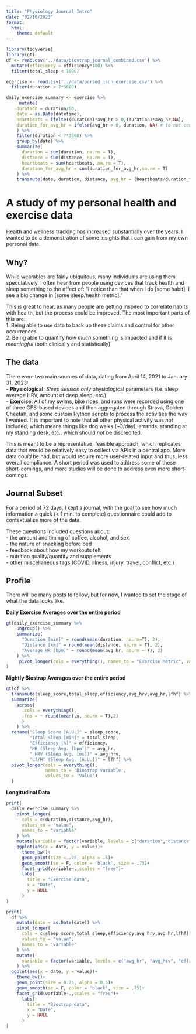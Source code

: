 ```yaml
---
title: "Physiology Journal Intro"
date: "02/10/2023"
format:
  html:
    theme: default
---
```


```r
library(tidyverse)
library(gt)
df <- read.csv('../data/biostrap_journal_combined.csv') %>% 
  mutate(efficiency = efficiency*100) %>% 
  filter(total_sleep < 1000)

exercise <- read.csv('../data/parsed_json_exercise.csv') %>% 
  filter(duration < 7*3600)

daily_exercise_summary <- exercise %>% 
     mutate(
    duration = duration/60,
    date = as.Date(datetime),
    heartbeats = ifelse((duration)*avg_hr > 0,(duration)*avg_hr,NA), 
    duration_for_avg_hr = ifelse(avg_hr > 0, duration, NA) # to not count duration towards avg_hr if there is no HR
    ) %>% 
    filter(duration < 7*3600) %>% 
    group_by(date) %>% 
    summarize(
      duration = sum(duration, na.rm = T),
      distance = sum(distance, na.rm = T),
      heartbeats = sum(heartbeats, na.rm = T),
      duration_for_avg_hr = sum(duration_for_avg_hr,na.rm = T)
    ) %>% 
    transmute(date, duration, distance, avg_hr = (heartbeats/duration_for_avg_hr))

```

# A study of my personal health and exercise data  

Health and wellness tracking has increased substantially over the years. I wanted to do a demonstration of some insights that I can gain from my own personal data.  

## Why?  
While wearables are fairly ubiquitous, many individuals are using them speculatively. I often hear from people using devices that track health and sleep something to the effect of: "I notice than that when I do [some habit], I see a big change in [some sleep/health metric]."  

This is great to hear, as many people are getting inspired to correlate habits with health, but the process could be improved. The most important parts of this are:  
1. Being able to use data to back up these claims and control for other occurrences.  
2. Being able to quantify *how much* something is impacted and if it is *meaningful* (both clinically and statistically).  

## The data  

There were two main sources of data, dating from April 14, 2021 to January 31, 2023:  
- **Physiological**: *Sleep session only* physiological parameters (i.e. sleep average HRV, amount of deep sleep, etc.)  
- **Exercise**: All of my swims, bike rides, and runs were recorded using one of three GPS-based devices and then aggregated through Strava, Golden Cheetah, and some custom Python scripts to process the activities the way I wanted. It is important to note that all other physical activity was *not* included, which means things like dog walks (~3/day), errands, standing at my standing desk, etc., which should *not* be discredited.  

This is meant to be a representative, feasible approach, which replicates data that would be relatively easy to collect via APIs in a central app. More data *could* be had, but would require more user-related input and thus, less overall compliance. A short period was used to address some of these short-comings, and more studies will be done to address even more short-comings.  

## Journal Subset  

For a period of 72 days, I kept a journal, with the goal to see how much information a quick (< 1 min. to complete) questionnaire could add to contextualize more of the data.  

These questions included questions about:  
- the amount and timing of coffee, alcohol, and sex  
- the nature of snacking before bed  
- feedback about how my workouts felt  
- nutrition quality/quantity and supplements  
- other miscellaneous tags (COVID, illness, injury, travel, conflict, etc.)  

## Profile  

There will be many posts to follow, but for now, I wanted to set the stage of what the data looks like.  

**Daily Exercise Averages over the entire period**  
```r
gt(daily_exercise_summary %>% 
    ungroup() %>% 
    summarize(
      "Duration [min]" = round(mean(duration, na.rm=T), 2),
      "Distance [km]" = round(mean(distance, na.rm = T), 2),
      "Average HR [bpm]" = round(mean(avg_hr, na.rm = T), 2)
    ) %>% 
     pivot_longer(cols = everything(), names_to = "Exercise Metric", values_to = "Value")
)

```


**Nightly Biostrap Averages over the entire period**  

```r
gt(df %>% 
  transmute(sleep_score,total_sleep,efficiency,avg_hrv,avg_hr,lfhf) %>% 
  summarize(
    across(
      .cols = everything(),
      .fns = ~ round(mean(.x, na.rm = T),2)
      )
    ) %>% 
  rename("Sleep Score [A.U.]" = sleep_score,
         "Total Sleep [min]" = total_sleep,
         "Efficiency [%]" = efficiency,
         "HR (Sleep Avg. [bpm])" = avg_hr,
         " HRV (Sleep Avg. [ms])" = avg_hrv,
         "Lf/Hf (Sleep Avg. [A.U.])" = lfhf) %>% 
  pivot_longer(cols = everything(),
               names_to = 'Biostrap Variable',
               values_to = 'Value')
  )
```

**Longitudinal Data**

```r

print(
  daily_exercise_summary %>%
    pivot_longer(
      cols = c(duration,distance,avg_hr),
      values_to = "value",
      names_to = "variable"
    ) %>% 
    mutate(variable = factor(variable, levels = c("duration","distance","avg_hr"), labels = c("Daily\nDuration\n[min]","Daily\nDistance\n[km]","Daily\nAvg. HR\n[bpm]"))) %>% 
    ggplot(aes(x = date, y = value))+
      theme_bw()+
      geom_point(size = .75, alpha = .5)+
      geom_smooth(se = F, color = 'black', size = .75)+
      facet_grid(variable~.,scales = "free")+
      labs(
        title = "Exercise data",
        x = "Date",
        y = NULL
      )
)

print(
  df %>% 
    mutate(date = as.Date(date)) %>% 
    pivot_longer(
      cols = c(sleep_score,total_sleep,efficiency,avg_hrv,avg_hr,lfhf),
      values_to = "value",
      names_to = "variable"
    ) %>% 
    mutate(
      variable = factor(variable, levels = c("avg_hr", "avg_hrv", "efficiency", "lfhf", "sleep_score", "total_sleep"), labels = c("Avg.\nHR", "Avg.\nHRV", "Efficiency","Lf/HF\nRatio", "Sleep\nScore","Total\nSleep"))
    ) %>% 
  ggplot(aes(x = date, y = value))+
    theme_bw()+
    geom_point(size = 0.75, alpha = 0.5)+
    geom_smooth(se = F, color = 'black', size = .75)+
    facet_grid(variable~.,scales = "free")+
      labs(
        title = "Biostrap data",
        x = "Date",
        y = NULL
      )
)

```

